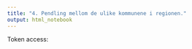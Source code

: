 ```yaml
---
title: "4. Pendling mellom de ulike kommunene i regionen."
output: html_notebook
---
```


Token access:




